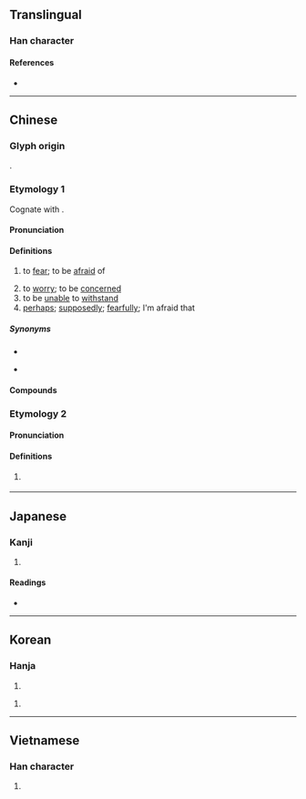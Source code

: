 {{character info}}
==Translingual==

===Han character===
{{Han char|rn=61|rad=心|as=05|sn=8|four=96000|canj=PHA|ids=⿰忄白}}

====References====
* {{Han ref|kx=0380.160|dkj=10448|dj=0708.160|hdz=42287.010|uh=6015|ud=24597|bh=A9C8|bd=43464}}

----

==Chinese==
{{zh-forms}}

===Glyph origin===
{{Han etym}}
{{Han compound|心|alt1=忄|白|ls=psc|c1=s|c2=p}}.

===Etymology 1===
Cognate with {{och-l|怖}}.

====Pronunciation====
{{zh-pron
|m=pà
|ma=y
|m-s=pa4
|dg=па3
|c=paa3
|c-t=
|g=pa3
|h=pfs=pha;gd=pa4
|j=pa3
|mb=pa̿
|md=pá
|mn=qz,twv,xm,zz:phàⁿ/tw:phà
|mn-t=pan3
|w=2pho
|x=pa3
|mc=1
|oc=1
|ca=LL-Q9186-Justinrleung-怕.wav
|cat=v,adv
}}

====Definitions====
{{zh-hanzi}}

# to [[fear]]; to be [[afraid]] of
#: {{zh-x|怕 針 怕 血|to '''fear''' needles and blood|C}}
#: {{zh-x|佢 已經 怕 咗 你。||C}}
# to [[worry]]; to be [[concern]]ed
# to be [[unable]] to [[withstand]]
# [[perhaps]]; [[supposedly]]; [[fearfully]]; I'm afraid that

=====Synonyms=====
* {{sense|to fear}}
{{zh-syn-saurus|害怕}}
{{zh-dial|害怕}}
* {{sense|to worry}}
{{zh-syn-saurus|擔心}}

====Compounds====
{{zh-der|不怕|不怕臊|受怕擔憂|只怕|可怕|哪怕|嚇怕|害怕|後怕|心驚膽怕|怕三怕四|怕不|怕不大|怕不待|怕不是|怕不道|怕事|怕人|怕人子|怕人設設|怕勢勢|怕怕|怕怖|怕懼|怕敢|怕是|怕死貪生|怕生|怕硬欺軟|怕羞|怕臊|怕道|怕長怕短|恐怕|懼怕|拈輕怕重|擔驚受怕|敢怕|欺善怕惡|欺軟怕硬|深怕|生怕|耽驚受怕|貪生怕死|那怕|駭怕|驚怕|鬼怕惡人}}

===Etymology 2===

====Pronunciation====
{{zh-pron
|m=bó
|mc=2
|oc=2
|cat=a
}}

====Definitions====
{{zh-hanzi}}

# {{lb|zh|literary}} {{zh-alt-form|泊|[[indifferent]] to [[fame]] or [[gain]]}}

{{zh-cat|Beginning|Elementary|Emotions}}

----

==Japanese==

===Kanji===
{{ja-kanji|grade=|rs=心05}}

# {{rfdef|ja|sort=心05}}

====Readings====
* {{ja-readings
|goon=へ
|kanon=は
|kun=おそ-れる
}}

----

==Korean==

===Hanja===
{{ko-hanja|두려워하다|두려워할|파}}

# {{rfdef|ko|sort=心05}}

{{ko-hanja|담담하다|담담할|백}}

# {{rfdef|ko|sort=心05}}

----

==Vietnamese==

===Han character===
{{vi-hantu|phạ|rs=心05}}

# {{rfdef|vi|sort=心05}}